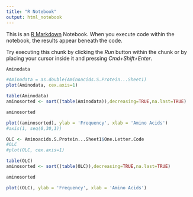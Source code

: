 ```yaml
---
title: "R Notebook"
output: html_notebook
---
```


This is an [R Markdown](http://rmarkdown.rstudio.com) Notebook. When you execute code within the notebook, the results appear beneath the code. 

Try executing this chunk by clicking the *Run* button within the chunk or by placing your cursor inside it and pressing *Cmd+Shift+Enter*. 

```r
Aminodata
```


```r
#Aminodata = as.double(Aminoacids.S.Protein...Sheet1)
plot(Aminodata, cex.axis=1)

table(Aminodata)
aminosorted <- sort((table(Aminodata)),decreasing=TRUE,na.last=TRUE)

aminosorted

plot((aminosorted), ylab = 'Frequency', xlab = 'Amino Acids')
#axis(1, seq(0,30,1))
```


```r

OLC <- Aminoacids.S.Protein...Sheet1$One.Letter.Code
#OLC
#plot(OLC, cex.axis=1)

table(OLC)
aminosorted <- sort((table(OLC)),decreasing=TRUE,na.last=TRUE)

aminosorted

plot((OLC), ylab = 'Frequency', xlab = 'Amino Acids')


```
